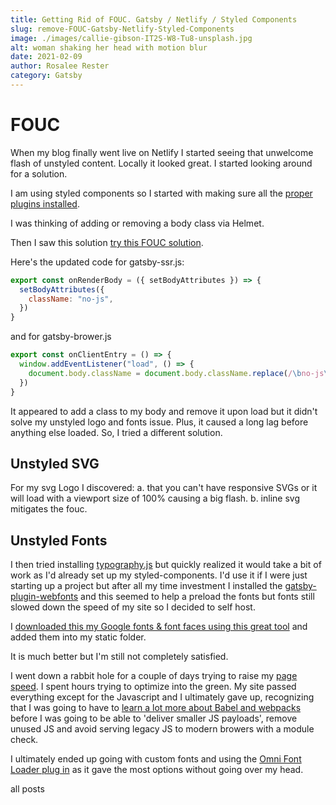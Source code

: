 ```yaml
---
title: Getting Rid of FOUC. Gatsby / Netlify / Styled Components
slug: remove-FOUC-Gatsby-Netlify-Styled-Components
image: ./images/callie-gibson-IT2S-W8-Tu8-unsplash.jpg
alt: woman shaking her head with motion blur
date: 2021-02-09
author: Rosalee Rester
category: Gatsby
---
```



# FOUC

When my blog finally went live on Netlify I started seeing that unwelcome flash of unstyled content. Locally it looked great. I started looking around for a solution.

I am using styled components so I started with making sure all the [proper plugins installed](https://dev.to/mikaelia/removing-fouc-in-a-gatsby-app-28mg).

I was thinking of adding or removing a body class via Helmet.

Then I saw this solution [try this FOUC solution](https://curtistimson.co.uk/post/gatsbyjs/add-body-class-gatsbyjs-fouc/).

Here's the updated code for gatsby-ssr.js:

```jsx
export const onRenderBody = ({ setBodyAttributes }) => {
  setBodyAttributes({
    className: "no-js",
  })
}
```

and for gatsby-brower.js

```jsx
export const onClientEntry = () => {
  window.addEventListener("load", () => {
    document.body.className = document.body.className.replace(/\bno-js\b/, "")
  })
}
```

It appeared to add a class to my body and remove it upon load but it didn't solve my unstyled logo and fonts issue. Plus, it caused a long lag before anything else loaded. So, I tried a different solution.

## Unstyled SVG

For my svg Logo I discovered:
a. that you can't have responsive SVGs or it will load with a viewport size of 100% causing a big flash.
b. inline svg mitigates the fouc.

## Unstyled Fonts

I then tried installing [typography.js](https://kyleamathews.github.io/typography.js/) but quickly realized it would take a bit of work as I'd already set up my styled-components. I'd use it if I were just starting up a project but after all my time investment I installed the [gatsby-plugin-webfonts](https://www.gatsbyjs.com/plugins/gatsby-plugin-webfonts/) and this seemed to help a preload the fonts but fonts still slowed down the speed of my site so I decided to self host.

I [downloaded this my Google fonts & font faces using this great tool](https://google-webfonts-helper.herokuapp.com/fonts/open-sans?subsets=latin) and added them into my static folder.

It is much better but I'm still not completely satisfied.

I went down a rabbit hole for a couple of days trying to raise my [page speed](https://developers.google.com/speed/pagespeed/insights/). I spent hours trying to optimize into the green. My site passed everything except for the Javascript and I ultimately gave up, recognizing that I was going to have to [learn a lot more about Babel and webpacks](https://github.com/GoogleChromeLabs/webpack-libs-optimizations) before I was going to be able to 'deliver smaller JS payloads', remove unused JS and avoid serving legacy JS to modern browers with a module check.

I ultimately ended up going with custom fonts and using the [Omni Font Loader plug in](https://www.gatsbyjs.com/plugins/gatsby-omni-font-loader/) as it gave the most options without going over my head.

<Link to="/posts" className="btn center-btn">
  all posts
</Link>
